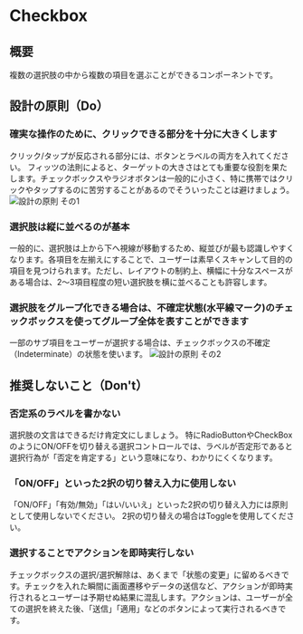 
<Meta title="Checkbox" of={CheckboxStories} />

# Checkbox

<Canvas>
  <Story of={Component} />
</Canvas>

<Controls of={Component} />

## 概要

複数の選択肢の中から複数の項目を選ぶことができるコンポーネントです。

## 設計の原則（Do）

### 確実な操作のために、クリックできる部分を十分に大きくします

クリック/タップが反応される部分には、ボタンとラベルの両方を入れてください。
フィッツの法則によると、ターゲットの大きさはとても重要な役割を果たします。チェックボックスやラジオボタンは一般的に小さく、特に携帯ではクリックやタップするのに苦労することがあるのでそういったことは避けましょう。
![設計の原則 その1](/storybook/images/checkbox_01.jpg)

### 選択肢は縦に並べるのが基本

一般的に、選択肢は上から下へ視線が移動するため、縦並びが最も認識しやすくなります。各項目を左揃えにすることで、ユーザーは素早くスキャンして目的の項目を見つけられます。ただし、レイアウトの制約上、横幅に十分なスペースがある場合は、2〜3項目程度の短い選択肢を横に並べることも許容します。

### 選択肢をグループ化できる場合は、不確定状態(水平線マーク)のチェックボックスを使ってグループ全体を表すことができます

一部のサブ項目をユーザーが選択する場合は、チェックボックスの不確定（Indeterminate）の状態を使います。
![設計の原則 その2](/storybook/images/checkbox_02.jpg)

## 推奨しないこと（Don't）

### 否定系のラベルを書かない

選択肢の文言はできるだけ肯定文にしましょう。
特にRadioButtonやCheckBoxのようにON/OFFを切り替える選択コントロールでは、ラベルが否定形であると選択行為が「否定を肯定する」という意味になり、わかりにくくなります。

### 「ON/OFF」といった2択の切り替え入力に使用しない

「ON/OFF」「有効/無効」「はい/いいえ」といった2択の切り替え入力には原則として使用しないでください。
2択の切り替えの場合はToggleを使用してください。

### 選択することでアクションを即時実行しない

チェックボックスの選択/選択解除は、あくまで「状態の変更」に留めるべきです。チェックを入れた瞬間に画面遷移やデータの送信など、アクションが即時実行されるとユーザーは予期せぬ結果に混乱します。アクションは、ユーザーが全ての選択を終えた後、「送信」「適用」などのボタンによって実行されるべきです。
